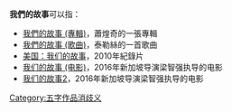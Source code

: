 {{NoteTA
|1=zh-hans:泰勒·斯威夫特;zh-hk:泰勒·斯威夫特;zh-tw:泰勒絲;zh-cn:泰勒·斯威夫特;
}}

'''我們的故事'''可以指：
*[[我們的故事_(專輯)|我們的故事 (專輯)]]，蕭煌奇的一張專輯
*[[我們的故事_(歌曲)|我們的故事 (歌曲)]]，泰勒絲的一首歌曲
*[[美国：我们的故事|美国：我们的故事]]，2010年紀錄片
*[[我们的故事_(电影)|我们的故事 (电影)]]，2016年新加坡导演梁智强执导的电影
*[[我们的故事2|我们的故事2]]，2016年新加坡导演梁智强执导的电影

{{disambig}}

[[Category:五字作品消歧义|Category:五字作品消歧义]]